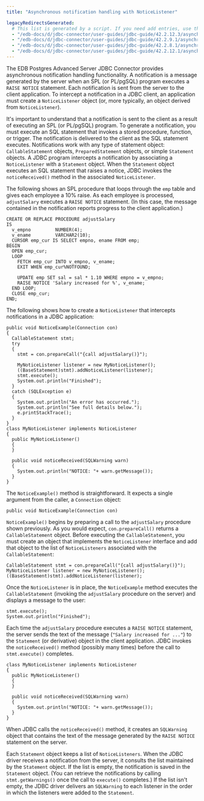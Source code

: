```yaml
---
title: "Asynchronous notification handling with NoticeListener"

legacyRedirectsGenerated:
  # This list is generated by a script. If you need add entries, use the `legacyRedirects` key.
  - "/edb-docs/d/jdbc-connector/user-guides/jdbc-guide/42.2.12.3/asynchronous_notification_handling_with_noticelistener.html"
  - "/edb-docs/d/jdbc-connector/user-guides/jdbc-guide/42.2.9.1/asynchronous_notification_handling_with_noticelistener.html"
  - "/edb-docs/d/jdbc-connector/user-guides/jdbc-guide/42.2.8.1/asynchronous_notification_handling_with_noticelistener.html"
  - "/edb-docs/d/jdbc-connector/user-guides/jdbc-guide/42.2.12.1/asynchronous_notification_handling_with_noticelistener.html"
---
```


<div id="asynchronous_notification_handling_with_noticelistener" class="registered_link"></div>

The EDB Postgres Advanced Server JDBC Connector provides asynchronous notification handling functionality. A notification is a message generated by the server when an SPL (or PL/pgSQL) program executes a `RAISE NOTICE` statement. Each notification is sent from the server to the client application. To intercept a notification in a JDBC client, an application must create a `NoticeListener` object (or, more typically, an object derived from `NoticeListener`).

It's important to understand that a notification is sent to the client as a result of executing an SPL (or PL/pgSQL) program. To generate a notification, you must execute an SQL statement that invokes a stored procedure, function, or trigger. The notification is delivered to the client as the SQL statement executes. Notifications work with any type of statement object: `CallableStatement` objects, `PreparedStatement` objects, or simple `Statement` objects. A JDBC program intercepts a notification by associating a `NoticeListener` with a `Statement` object. When the `Statement` object executes an SQL statement that raises a notice, JDBC invokes the `noticeReceived()` method in the associated `NoticeListener`.

The following shows an SPL procedure that loops through the `emp` table and gives each employee a 10% raise. As each employee is processed, `adjustSalary` executes a `RAISE NOTICE` statement. (In this case, the message contained in the notification reports progress to the client application.)

```text
CREATE OR REPLACE PROCEDURE adjustSalary
IS
  v_empno         NUMBER(4);
  v_ename         VARCHAR2(10);
  CURSOR emp_cur IS SELECT empno, ename FROM emp;
BEGIN
  OPEN emp_cur;
  LOOP
    FETCH emp_cur INTO v_empno, v_ename;
    EXIT WHEN emp_cur%NOTFOUND;

    UPDATE emp SET sal = sal * 1.10 WHERE empno = v_empno;
    RAISE NOTICE 'Salary increased for %', v_ename;
  END LOOP;
  CLOSE emp_cur;
END;
```

The following shows how to create a `NoticeListener` that intercepts notifications in a JDBC application:

```text
public void NoticeExample(Connection con)
{
  CallableStatement stmt;
  try
  {
    stmt = con.prepareCall("{call adjustSalary()}");

    MyNoticeListener listener = new MyNoticeListener();
    ((BaseStatement)stmt).addNoticeListener(listener);
    stmt.execute();
    System.out.println("Finished");
  }
  catch (SQLException e)
  {
    System.out.println("An error has occurred.");
    System.out.println("See full details below.");
    e.printStackTrace();
  }
}
class MyNoticeListener implements NoticeListener
{
  public MyNoticeListener()
  {
  }

  public void noticeReceived(SQLWarning warn)
  {
    System.out.println("NOTICE: "+ warn.getMessage());
  }
}
```

The `NoticeExample()` method is straightforward. It expects a single argument from the caller, a `Connection` object:

```text
public void NoticeExample(Connection con)
```

`NoticeExample()` begins by preparing a call to the `adjustSalary` procedure shown previously. As you would expect, `con.prepareCall()` returns a `CallableStatement` object. Before executing the `CallableStatement`, you must create an object that implements the `NoticeListener` interface and add that object to the list of `NoticeListeners` associated with the `CallableStatement`:

```text
CallableStatement stmt = con.prepareCall("{call adjustSalary()}");
MyNoticeListener listener = new MyNoticeListener();
((BaseStatement)stmt).addNoticeListener(listener);
```

Once the `NoticeListener` is in place, the `NoticeExample` method executes the `CallableStatement` (invoking the `adjustSalary` procedure on the server) and displays a message to the user:

```text
stmt.execute();
System.out.println("Finished");
```

Each time the `adjustSalary` procedure executes a `RAISE NOTICE` statement, the server sends the text of the message (`"Salary increased for ..."`) to the `Statement` (or derivative) object in the client application. JDBC invokes the `noticeReceived()` method (possibly many times) before the call to `stmt.execute()` completes.

```text
class MyNoticeListener implements NoticeListener
{
  public MyNoticeListener()
  {
  }

  public void noticeReceived(SQLWarning warn)
  {
    System.out.println("NOTICE: "+ warn.getMessage());
  }
}
```

When JDBC calls the `noticeReceived()` method, it creates an `SQLWarning` object that contains the text of the message generated by the `RAISE NOTICE` statement on the server.

Each `Statement` object keeps a list of `NoticeListeners`. When the JDBC driver receives a notification from the server, it consults the list maintained by the `Statement` object. If the list is empty, the notification is saved in the `Statement` object. (You can retrieve the notifications by calling `stmt.getWarnings()` once the call to `execute()` completes.) If the list isn't empty, the JDBC driver delivers an `SQLWarning` to each listener in the order in which the listeners were added to the `Statement`.
